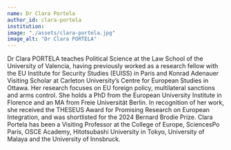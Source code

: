 ```yaml
---
name: Dr Clara Portela
author_id: clara-portela
institution:
image: "./assets/clara-portela.jpg"
image_alt: "Dr Clara PORTELA"
---
```


Dr Clara PORTELA teaches Political Science at the Law School of the University of Valencia, having previously worked as a research fellow with the EU Institute for Security Studies (EUISS) in Paris and Konrad Adenauer Visiting Scholar at Carleton University’s Centre for European Studies in Ottawa. Her research focuses on EU foreign policy, multilateral sanctions and arms control. She holds a PhD from the European University Institute in Florence and an MA from Freie Universität Berlin. In recognition of her work, she received the THESEUS Award for Promising Research on European Integration, and was shortlisted for the 2024 Bernard Brodie Prize. Clara Portela has been a Visiting Professor at the College of Europe, SciencesPo Paris, OSCE Academy, Hitotsubashi University in Tokyo, University of Malaya and the University of Innsbruck.

